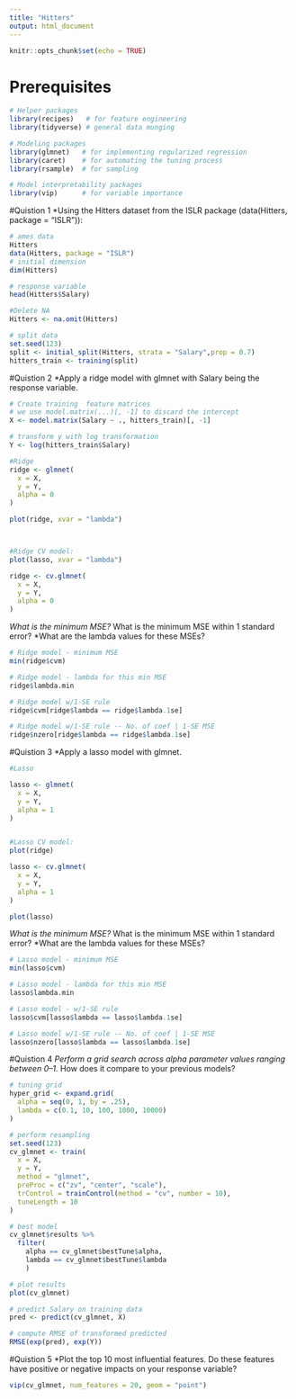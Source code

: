 ```yaml
---
title: "Hitters"
output: html_document
---
```


```r
knitr::opts_chunk$set(echo = TRUE)
```

# Prerequisites


```r
# Helper packages
library(recipes)   # for feature engineering
library(tidyverse) # general data munging

# Modeling packages
library(glmnet)   # for implementing regularized regression
library(caret)    # for automating the tuning process
library(rsample)  # for sampling

# Model interpretability packages
library(vip)      # for variable importance


```

#Quistion 1
*Using the Hitters dataset from the ISLR package (data(Hitters, package = "ISLR")):
```r
# ames data
Hitters
data(Hitters, package = "ISLR")
# initial dimension
dim(Hitters)

# response variable
head(Hitters$Salary)

#Delete NA
Hitters <- na.omit(Hitters)

# split data
set.seed(123)
split <- initial_split(Hitters, strata = "Salary",prop = 0.7)
hitters_train <- training(split)

```
#Quistion 2
*Apply a ridge model with glmnet with Salary being the response variable.

```r
# Create training  feature matrices
# we use model.matrix(...)[, -1] to discard the intercept
X <- model.matrix(Salary ~ ., hitters_train)[, -1]

# transform y with log transformation
Y <- log(hitters_train$Salary)

#Ridge
ridge <- glmnet(
  x = X,
  y = Y,
  alpha = 0
)

plot(ridge, xvar = "lambda")



#Ridge CV model:
plot(lasso, xvar = "lambda")

ridge <- cv.glmnet(
  x = X,
  y = Y,
  alpha = 0
)

```
*What is the minimum MSE?
*What is the minimum MSE within 1 standard error?
*What are the lambda values for these MSEs?
```r
# Ridge model - minimum MSE
min(ridge$cvm)

# Ridge model - lambda for this min MSE
ridge$lambda.min 

# Ridge model w/1-SE rule
ridge$cvm[ridge$lambda == ridge$lambda.1se]

# Ridge model w/1-SE rule -- No. of coef | 1-SE MSE
ridge$nzero[ridge$lambda == ridge$lambda.1se]
```

#Quistion 3
*Apply a lasso model with glmnet.

```r
#Lasso

lasso <- glmnet(
  x = X,
  y = Y,
  alpha = 1
)


#Lasso CV model:
plot(ridge)

lasso <- cv.glmnet(
  x = X,
  y = Y,
  alpha = 1
)

plot(lasso)
```
*What is the minimum MSE?
*What is the minimum MSE within 1 standard error?
*What are the lambda values for these MSEs?
```r
# Lasso model - minimum MSE
min(lasso$cvm)       

# Lasso model - lambda for this min MSE
lasso$lambda.min 

# Lasso model - w/1-SE rule
lasso$cvm[lasso$lambda == lasso$lambda.1se]

# Lasso model w/1-SE rule -- No. of coef | 1-SE MSE
lasso$nzero[lasso$lambda == lasso$lambda.1se]
```

#Quistion 4
*Perform a grid search across alpha parameter values ranging between 0–1.
*How does it compare to your previous models?
```r
# tuning grid
hyper_grid <- expand.grid(
  alpha = seq(0, 1, by = .25),
  lambda = c(0.1, 10, 100, 1000, 10000)
)

# perform resampling
set.seed(123)
cv_glmnet <- train(
  x = X,
  y = Y,
  method = "glmnet",
  preProc = c("zv", "center", "scale"),
  trControl = trainControl(method = "cv", number = 10),
  tuneLength = 10
)

# best model
cv_glmnet$results %>%
  filter(
    alpha == cv_glmnet$bestTune$alpha,
    lambda == cv_glmnet$bestTune$lambda
    )

# plot results
plot(cv_glmnet)

# predict Salary on training data
pred <- predict(cv_glmnet, X)

# compute RMSE of transformed predicted
RMSE(exp(pred), exp(Y))
```


#Quistion 5
*Plot the top 10 most influential features. Do these features have positive or negative impacts on your response variable?

```r
vip(cv_glmnet, num_features = 20, geom = "point")
```

